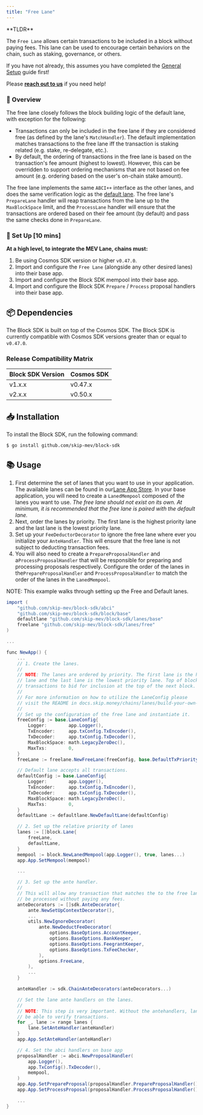 ```yaml
---
title: "Free Lane"
---
```


<Note>
**TLDR**

The `Free Lane` allows certain transactions to be included in a block without paying fees. This lane can be used to encourage certain behaviors on the chain, such as staking, governance, or others.

If you have not already, this assumes you have completed the [General Setup](/blocksdk/integrate-the-sdk) guide first!

Please [**reach out to us**](https://skip.money/contact) if you need help!

</Note>

### 📖 Overview[](#-overview "Direct link to heading")

The free lane closely follows the block building logic of the default lane, with exception for the following:

* Transactions can only be included in the free lane if they are considered free (as defined by the lane's `MatchHandler`). The default implementation matches transactions to the free lane iff the transaction is staking related (e.g. stake, re-delegate, etc.).
* By default, the ordering of transactions in the free lane is based on the transaction's fee amount (highest to lowest). However, this can be overridden to support ordering mechanisms that are not based on fee amount (e.g. ordering based on the user's on-chain stake amount).

The free lane implements the same `ABCI++` interface as the other lanes, and does the same verification logic as the [default lane](/blocksdk/integrate-the-sdk). The free lane's `PrepareLane` handler will reap transactions from the lane up to the `MaxBlockSpace` limit, and the `ProcessLane` handler will ensure that the transactions are ordered based on their fee amount (by default) and pass the same checks done in `PrepareLane`.

### 📖 Set Up \[10 mins\][](#-set-up-10-mins "Direct link to heading")

**At a high level, to integrate the MEV Lane, chains must:**

1. Be using Cosmos SDK version or higher `v0.47.0`.
2. Import and configure the `Free Lane` (alongside any other desired lanes) into their base app.
3. Import and configure the Block SDK mempool into their base app.
4. Import and configure the Block SDK `Prepare` / `Process` proposal handlers into their base app.

## 📦 Dependencies[](#-dependencies "Direct link to heading")

The Block SDK is built on top of the Cosmos SDK. The Block SDK is currently compatible with Cosmos SDK versions greater than or equal to `v0.47.0`.

### Release Compatibility Matrix[](#release-compatibility-matrix "Direct link to heading")

| Block SDK Version | Cosmos SDK |
| ----------------- | ---------- |
| v1.x.x            | v0.47.x    |
| v2.x.x            | v0.50.x    |

## 📥 Installation[](#-installation "Direct link to heading")

To install the Block SDK, run the following command:

```bash
$ go install github.com/skip-mev/block-sdk

```

## 📚 Usage[](#-usage "Direct link to heading")

1. First determine the set of lanes that you want to use in your application. The available lanes can be found in our[Lane App Store](https://docs.skip.money/chains/lanes/existing-lanes/default). In your base application, you will need to create a `LanedMempool` composed of the lanes you want to use. _The free lane should not exist on its own. At minimum, it is recommended that the free lane is paired with the default lane._
2. Next, order the lanes by priority. The first lane is the highest priority lane and the last lane is the lowest priority lane.
3. Set up your `FeeDeductorDecorator` to ignore the free lane where ever you initialize your `AnteHandler`. This will ensure that the free lane is not subject to deducting transaction fees.
4. You will also need to create a `PrepareProposalHandler` and a`ProcessProposalHandler` that will be responsible for preparing and processing proposals respectively. Configure the order of the lanes in the`PrepareProposalHandler` and `ProcessProposalHandler` to match the order of the lanes in the `LanedMempool`.

NOTE: This example walks through setting up the Free and Default lanes.

```cs
import (
    "github.com/skip-mev/block-sdk/abci"
    "github.com/skip-mev/block-sdk/block/base"
    defaultlane "github.com/skip-mev/block-sdk/lanes/base"
    freelane "github.com/skip-mev/block-sdk/lanes/free"
)

...

func NewApp() {
    ...
    // 1. Create the lanes.
    //
    // NOTE: The lanes are ordered by priority. The first lane is the highest priority
    // lane and the last lane is the lowest priority lane. Top of block lane allows
    // transactions to bid for inclusion at the top of the next block.
    //
    // For more information on how to utilize the LaneConfig please
    // visit the README in docs.skip.money/chains/lanes/build-your-own-lane#-lane-config.
    //
    // Set up the configuration of the free lane and instantiate it.
    freeConfig := base.LaneConfig{
        Logger:        app.Logger(),
        TxEncoder:     app.txConfig.TxEncoder(),
        TxDecoder:     app.txConfig.TxDecoder(),
        MaxBlockSpace: math.LegacyZeroDec(),
        MaxTxs:        0,
    }
    freeLane := freelane.NewFreeLane(freeConfig, base.DefaultTxPriority(), freelane.DefaultMatchHandler())

    // Default lane accepts all transactions.
    defaultConfig := base.LaneConfig{
        Logger:        app.Logger(),
        TxEncoder:     app.txConfig.TxEncoder(),
        TxDecoder:     app.txConfig.TxDecoder(),
        MaxBlockSpace: math.LegacyZeroDec(),
        MaxTxs:        0,
    }
    defaultLane := defaultlane.NewDefaultLane(defaultConfig)

    // 2. Set up the relative priority of lanes
    lanes := []block.Lane{
        freeLane,
        defaultLane,
    }
    mempool := block.NewLanedMempool(app.Logger(), true, lanes...)
    app.App.SetMempool(mempool)

    ...

    // 3. Set up the ante handler.
    //
    // This will allow any transaction that matches the to the free lane to
    // be processed without paying any fees.
    anteDecorators := []sdk.AnteDecorator{
        ante.NewSetUpContextDecorator(),
        ...
        utils.NewIgnoreDecorator(
            ante.NewDeductFeeDecorator(
                options.BaseOptions.AccountKeeper,
                options.BaseOptions.BankKeeper,
                options.BaseOptions.FeegrantKeeper,
                options.BaseOptions.TxFeeChecker,
            ),
            options.FreeLane,
        ),
        ...
    }

    anteHandler := sdk.ChainAnteDecorators(anteDecorators...)

    // Set the lane ante handlers on the lanes.
    //
    // NOTE: This step is very important. Without the antehandlers, lanes will not
    // be able to verify transactions.
    for _, lane := range lanes {
        lane.SetAnteHandler(anteHandler)
    }
    app.App.SetAnteHandler(anteHandler)

    // 4. Set the abci handlers on base app
    proposalHandler := abci.NewProposalHandler(
        app.Logger(),
        app.TxConfig().TxDecoder(),
        mempool,
    )
    app.App.SetPrepareProposal(proposalHandler.PrepareProposalHandler())
    app.App.SetProcessProposal(proposalHandler.ProcessProposalHandler())

    ...
}

```